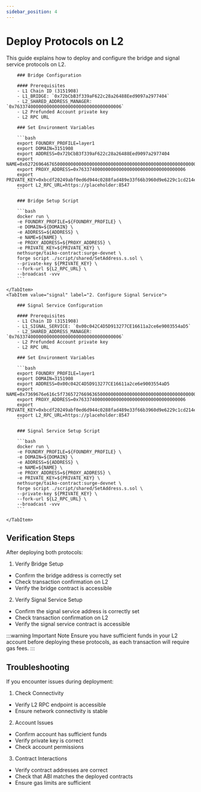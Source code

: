 ```yaml
---
sidebar_position: 4
---
```



# Deploy Protocols on L2

This guide explains how to deploy and configure the bridge and signal service protocols on L2.

<Tabs>
    <TabItem value="bridge" label="1. Configure Bridge" default>

        ### Bridge Configuration

        #### Prerequisites
        - L1 Chain ID (3151908)
        - L1_BRIDGE: `0x72bCbB3f339aF622c28a26488Eed9097a2977404`
        - L2_SHARED_ADDRESS_MANAGER: `0x7633740000000000000000000000000000000006`
        - L2 Prefunded Account private key
        - L2 RPC URL

        ### Set Environment Variables

        ```bash
        export FOUNDRY_PROFILE=layer1
        export DOMAIN=3151908
        export ADDRESS=0x72bCbB3f339aF622c28a26488Eed9097a2977404
        export NAME=0x6272696467650000000000000000000000000000000000000000000000000000
        export PROXY_ADDRESS=0x7633740000000000000000000000000000000006
        export PRIVATE_KEY=0xbcdf20249abf0ed6d944c0288fad489e33f66b3960d9e6229c1cd214ed3bbe31
        export L2_RPC_URL=https://placeholder:8547
        ```

        ### Bridge Setup Script

        ```bash
        docker run \
        -e FOUNDRY_PROFILE=${FOUNDRY_PROFILE} \
        -e DOMAIN=${DOMAIN} \
        -e ADDRESS=${ADDRESS} \
        -e NAME=${NAME} \
        -e PROXY_ADDRESS=${PROXY_ADDRESS} \
        -e PRIVATE_KEY=${PRIVATE_KEY} \
        nethsurge/taiko-contract:surge-devnet \
        forge script ./script/shared/SetAddress.s.sol \
        --private-key ${PRIVATE_KEY} \
        --fork-url ${L2_RPC_URL} \
        --broadcast -vvv
        ```

    </TabItem>
    <TabItem value="signal" label="2. Configure Signal Service">

        ### Signal Service Configuration

        #### Prerequisites
        - L1 Chain ID (3151908)
        - L1_SIGNAL_SERVICE: `0x00c042C4D5D913277CE16611a2ce6e9003554aD5`
        - L2_SHARED_ADDRESS_MANAGER: `0x7633740000000000000000000000000000000006`
        - L2 Prefunded Account private key
        - L2 RPC URL

        ### Set Environment Variables

        ```bash
        export FOUNDRY_PROFILE=layer1
        export DOMAIN=3151908
        export ADDRESS=0x00c042C4D5D913277CE16611a2ce6e9003554aD5
        export NAME=0x7369676e616c5f73657276696365000000000000000000000000000000000000
        export PROXY_ADDRESS=0x7633740000000000000000000000000000000006
        export PRIVATE_KEY=0xbcdf20249abf0ed6d944c0288fad489e33f66b3960d9e6229c1cd214ed3bbe31
        export L2_RPC_URL=https://placeholder:8547
        ```

        ### Signal Service Setup Script

        ```bash
        docker run \
        -e FOUNDRY_PROFILE=${FOUNDRY_PROFILE} \
        -e DOMAIN=${DOMAIN} \
        -e ADDRESS=${ADDRESS} \
        -e NAME=${NAME} \
        -e PROXY_ADDRESS=${PROXY_ADDRESS} \
        -e PRIVATE_KEY=${PRIVATE_KEY} \
        nethsurge/taiko-contract:surge-devnet \
        forge script ./script/shared/SetAddress.s.sol \
        --private-key ${PRIVATE_KEY} \
        --fork-url ${L2_RPC_URL} \
        --broadcast -vvv
        ```

    </TabItem>

</Tabs>

## Verification Steps

After deploying both protocols:

1. Verify Bridge Setup

- Confirm the bridge address is correctly set
- Check transaction confirmation on L2
- Verify the bridge contract is accessible

2. Verify Signal Service Setup

- Confirm the signal service address is correctly set
- Check transaction confirmation on L2
- Verify the signal service contract is accessible

:::warning Important Note
Ensure you have sufficient funds in your L2 account before deploying these protocols, as each transaction will require gas fees.
:::

## Troubleshooting

If you encounter issues during deployment:

1. Check Connectivity

- Verify L2 RPC endpoint is accessible
- Ensure network connectivity is stable

2. Account Issues

- Confirm account has sufficient funds
- Verify private key is correct
- Check account permissions

3. Contract Interactions

- Verify contract addresses are correct
- Check that ABI matches the deployed contracts
- Ensure gas limits are sufficient

